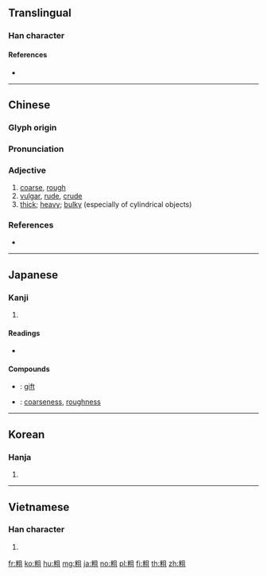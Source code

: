 {{character info/new}}
{{also|麄|麤|眯}}
==Translingual==

===Han character===
{{Han char|rn=119|rad=米|as=05|sn=11|four=97910|canj=FDBM|ids=⿰米且}}

====References====
* {{Han ref|kx=0907.370|dkj=26898|dj=1333.210|hdz=53144.130|uh=7C97|ud=31895|bh=B2CA|bd=45770}}

----

==Chinese==
{{zh-forms}}

===Glyph origin===
{{Han etym}}

===Pronunciation===
{{zh-pron
|m=cū
|ma=Zh-cu.ogg
|c=cou1
|h=pfs=chhû
|md=
|mn=chho͘
|w=
|mc=y
|oc=y
|cat=a
}}

===Adjective===
{{zh-adj}}

# [[coarse]], [[rough]]
# [[vulgar]], [[rude]], [[crude]]
# [[thick]]; [[heavy]]; [[bulky]] (especially of cylindrical objects)

===References===
* {{cite-web
|url=http://www.mdbg.net/chindict/chindict.php?page=worddict&wdrst=0&wdqb=粗
|title=粗
|work=MDBG English to Chinese dictionary ( Based on CC-CEDICT )
|language=Mandarin/English
|accessdate=2014-03-12}}

----

==Japanese==

===Kanji===
{{ja-kanji|grade=c|rs=米05}}

# {{defn|lang=ja|sort=米05}}

====Readings====
* {{ja-readings|goon=[[す]] (su)|kanon=[[そ]] (so)|kun=[[あらい]] (arai), [[ほぼ]] (hobo)}}

====Compounds====
{{der-top|Compounds}}
* {{ja-r|粗景|そけい}}: [[gift]]
* {{ja-r|粗糙|そそう}}: [[coarseness]], [[roughness]]
{{der-bottom}}

----

==Korean==

===Hanja===
{{ko-hanja|hangeul=조|eumhun=|rv=jo|mr=cho|y=co}}

# {{defn|lang=ko|sort=米05}}

----

==Vietnamese==

===Han character===
{{vi-hantu|[[thô]], [[sồ]], [[to]], [[xồ]]|rs=米05}}

# {{defn|lang=vi}}

[[fr:粗]]
[[ko:粗]]
[[hu:粗]]
[[mg:粗]]
[[ja:粗]]
[[no:粗]]
[[pl:粗]]
[[fi:粗]]
[[th:粗]]
[[zh:粗]]